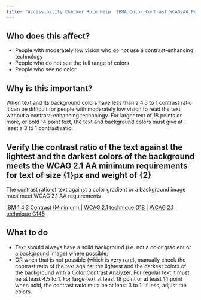 ```yaml
---
title: "Accessibility Checker Rule Help: IBMA_Color_Contrast_WCAG2AA_PV"
---
```


<div className="toolHelp">
<Row>
<Column colLg={5} colMd={3} colSm={4} className="toolLeft">

## Who does this affect?

* People with moderately low vision who do not use a contrast-enhancing technology 
* People who do not see the full range of colors 
* People who see no color

## Why is this important?

When text and its background colors have less than a 4.5 to 1 contrast ratio it can be difficult for people with moderately low vision to read the text without a contrast-enhancing technology. For larger text of 18 points or more, or bold 14 point text, the text and background colors must give at least a 3 to 1 contrast ratio.

</Column>
<Column colLg={11} colMd={5} colSm={4} className="toolMain">

<div id="locLevel"></div>

## Verify the contrast ratio of the text against the lightest and the darkest colors of the background meets the WCAG 2.1 AA minimum requirements for text of size {1}px and weight of {2} 
The contrast ratio of text against a color gradient or a background image must meet WCAG 2.1 AA requirements 

[IBM 1.4.3 Contrast (Minimum)](http://www.ibm.com/able/guidelines/ci162/contrast.html) | [WCAG 2.1 technique G18 ](https://www.w3.org/WAI/WCAG21/Techniques/general/G18) | [WCAG 2.1 technique G145 ](https://www.w3.org/WAI/WCAG21/Techniques/general/G145)


<div id="locSnippet"></div>

## What to do

* Text should always have a solid background (i.e. not a color gradient or a background image) where possible;
* OR when that is not possible (which is very rare), manually check the contrast ratio of the text against the lightest and the darkest colors of the background with a [Color Contrast Analyzer](https://www.ibm.com/able/toolkit/verify/manual/#color). For regular text it must be at least 4.5 to 1. For large text at least 18 point or at least 14 point when bold, the contrast ratio must be at least 3 to 1. If less, adjust the colors.


</Column>
</Row>
</div>

